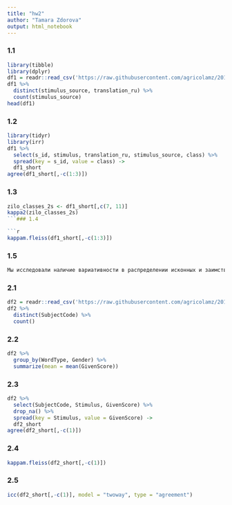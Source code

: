 ```yaml
---
title: "hw2"
author: "Tamara Zdorova"
output: html_notebook
---
```

### 1.1
```r
library(tibble)
library(dplyr)
df1 = readr::read_csv('https://raw.githubusercontent.com/agricolamz/2018_data_analysis_for_linguists/master/data/students/tozdo/hw2_agreement/hw2_1_zilo_class.csv')
df1 %>%
  distinct(stimulus_source, translation_ru) %>%
  count(stimulus_source)
head(df1)
```
### 1.2
```r
library(tidyr)
library(irr)
df1 %>% 
  select(s_id, stimulus, translation_ru, stimulus_source, class) %>% 
  spread(key = s_id, value = class) ->
  df1_short
agree(df1_short[,-c(1:3)])
```
### 1.3
```r
zilo_classes_2s <- df1_short[,c(7, 11)]
kappa2(zilo_classes_2s)
```### 1.4

```r
kappam.fleiss(df1_short[,-c(1:3)])
```
### 1.5
```r
Мы исследовали наличие вариативности в распределении исконных и заимствованных слов в зиловском диалекте андийского языка. Процент полного согласия между информантами составил 73%, каппа Коэна получилась равной 0.77, а каппа Фляйса -- 0.85. Такие результаты свидетельствуют о высокой согласованности между говорящими.
```
### 2.1
```r
df2 = readr::read_csv('https://raw.githubusercontent.com/agricolamz/2018_data_analysis_for_linguists/master/data/students/tozdo/hw2_agreement/hw2_2_verbs.csv')
df2 %>% 
  distinct(SubjectCode) %>% 
  count()
```
### 2.2
```r
df2 %>%
  group_by(WordType, Gender) %>% 
  summarize(mean = mean(GivenScore))
```
### 2.3
```r
df2 %>% 
  select(SubjectCode, Stimulus, GivenScore) %>% 
  drop_na() %>%
  spread(key = Stimulus, value = GivenScore) ->
  df2_short
agree(df2_short[,-c(1)])

```
### 2.4
```r
kappam.fleiss(df2_short[,-c(1)])
```
### 2.5
```r
icc(df2_short[,-c(1)], model = "twoway", type = "agreement")
```
```r

```
